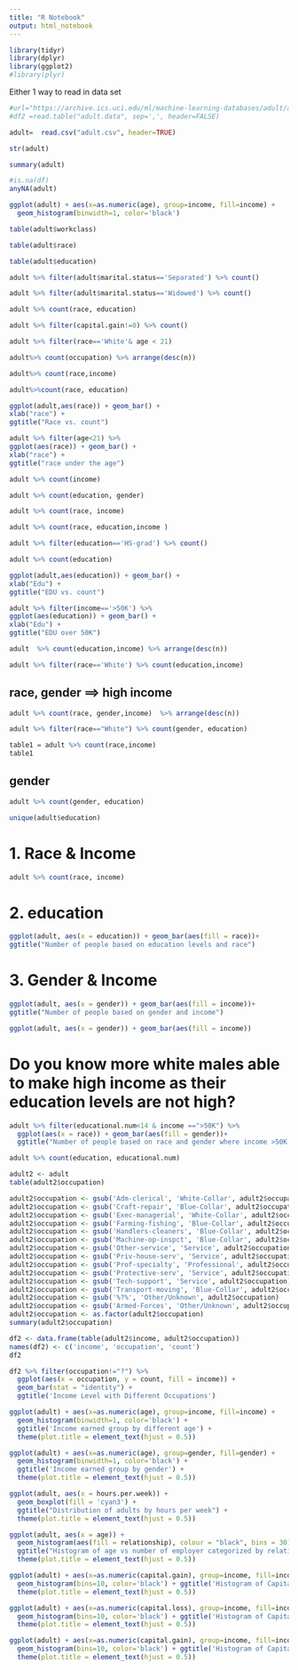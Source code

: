 ---
title: "R Notebook"
output: html_notebook
---

```{r}
library(tidyr)
library(dplyr)
library(ggplot2)
#library(plyr)
```

Either 1 way to read in data set 
```{r} 
#url="https://archive.ics.uci.edu/ml/machine-learning-databases/adult/adult.data"
#df2 =read.table("adult.data", sep=',', header=FALSE)
```


```{r}
adult=	read.csv("adult.csv", header=TRUE)
```

```{r}
str(adult)
```

```{r}
summary(adult)
```

```{r}
#is.na(df)
anyNA(adult)
```

```{r}
ggplot(adult) + aes(x=as.numeric(age), group=income, fill=income) + 
  geom_histogram(binwidth=1, color='black')
```

```{r}
table(adult$workclass)
```

```{r}
table(adult$race)
```

```{r}
table(adult$education)
```


```{r}
adult %>% filter(adult$marital.status=='Separated') %>% count()
```

```{r}
adult %>% filter(adult$marital.status=='Widowed') %>% count()
```

```{r}
adult %>% count(race, education)
```

```{r}
adult %>% filter(capital.gain!=0) %>% count()
```


```{r}
adult %>% filter(race=='White'& age < 21)
```

```{r}
adult%>% count(occupation) %>% arrange(desc(n))
```



```{r}
adult%>% count(race,income)
```

```{r}
adult%>%count(race, education)
```


```{r}
ggplot(adult,aes(race)) + geom_bar() +
xlab("race") +
ggtitle("Race vs. count")
```

```{r}
adult %>% filter(age<21) %>% 
ggplot(aes(race)) + geom_bar() +
xlab("race") +
ggtitle("race under the age")
```

```{r}
adult %>% count(income)
```

```{r}
adult %>% count(education, gender)
```

```{r}
adult %>% count(race, income)
```




```{r}
adult %>% count(race, education,income )
```

```{r}
adult %>% filter(education=='HS-grad') %>% count()
```

```{r}
adult %>% count(education)
```



```{r}
ggplot(adult,aes(education)) + geom_bar() +
xlab("Edu") +
ggtitle("EDU vs. count")
```
```{r}
adult %>% filter(income=='>50K') %>%
ggplot(aes(education)) + geom_bar() +
xlab("Edu") +
ggtitle("EDU over 50K")
```

```{r}
adult  %>% count(education,income) %>% arrange(desc(n))

```

```{r}
adult %>% filter(race=='White') %>% count(education,income)

```

## race, gender ==> high income 
```{r}
adult %>% count(race, gender,income)  %>% arrange(desc(n)) 
```

```{r}
adult %>% filter(race=="White") %>% count(gender, education)
```



```{r}
table1 = adult %>% count(race,income)
table1
```

## gender
```{r}
adult %>% count(gender, education)
```

```{r}
unique(adult$education)
```


# 1. Race & Income
```{r}
adult %>% count(race, income)
```


# 2. education 
```{r}
ggplot(adult, aes(x = education)) + geom_bar(aes(fill = race))+
ggtitle("Number of people based on education levels and race")
```

# 3. Gender & Income 
```{r}
ggplot(adult, aes(x = gender)) + geom_bar(aes(fill = income))+
ggtitle("Number of people based on gender and income")
```


```{r}
ggplot(adult, aes(x = gender)) + geom_bar(aes(fill = income))

```


# Do you know more white males able to make high income as their education levels are not high? 
```{r}
adult %>% filter(educational.num<14 & income ==">50K") %>%
  ggplot(aes(x = race)) + geom_bar(aes(fill = gender))+
  ggtitle("Number of people based on race and gender where income >50K and educational-num <14")
```


```{r}
adult %>% count(education, educational.num)
```

```{r}
adult2 <- adult
table(adult2$occupation)
```

```{r}
adult2$occupation <- gsub('Adm-clerical', 'White-Collar', adult2$occupation)
adult2$occupation <- gsub('Craft-repair', 'Blue-Collar', adult2$occupation)
adult2$occupation <- gsub('Exec-managerial', 'White-Collar', adult2$occupation)
adult2$occupation <- gsub('Farming-fishing', 'Blue-Collar', adult2$occupation)
adult2$occupation <- gsub('Handlers-cleaners', 'Blue-Collar', adult2$occupation)
adult2$occupation <- gsub('Machine-op-inspct', 'Blue-Collar', adult2$occupation)
adult2$occupation <- gsub('Other-service', 'Service', adult2$occupation)
adult2$occupation <- gsub('Priv-house-serv', 'Service', adult2$occupation)
adult2$occupation <- gsub('Prof-specialty', 'Professional', adult2$occupation)
adult2$occupation <- gsub('Protective-serv', 'Service', adult2$occupation)
adult2$occupation <- gsub('Tech-support', 'Service', adult2$occupation)
adult2$occupation <- gsub('Transport-moving', 'Blue-Collar', adult2$occupation)
adult2$occupation <- gsub('%?%', 'Other/Unknown', adult2$occupation)
adult2$occupation <- gsub('Armed-Forces', 'Other/Unknown', adult2$occupation)
adult2$occupation <- as.factor(adult2$occupation)
summary(adult2$occupation)
```

```{r}
df2 <- data.frame(table(adult2$income, adult2$occupation))
names(df2) <- c('income', 'occupation', 'count')
df2
```

```{r}
df2 %>% filter(occupation!="?") %>%
  ggplot(aes(x = occupation, y = count, fill = income)) +
  geom_bar(stat = "identity") + 
  ggtitle('Income Level with Different Occupations')
```
```{r}
ggplot(adult) + aes(x=as.numeric(age), group=income, fill=income) + 
  geom_histogram(binwidth=1, color='black') +
  ggtitle('Income earned group by different age') +
  theme(plot.title = element_text(hjust = 0.5))
```


```{r}
ggplot(adult) + aes(x=as.numeric(age), group=gender, fill=gender) + 
  geom_histogram(binwidth=1, color='black') +
  ggtitle('Income earned group by gender') +
  theme(plot.title = element_text(hjust = 0.5))
```

```{r}
ggplot(adult, aes(x = hours.per.week)) +
  geom_boxplot(fill = 'cyan3') +
  ggtitle("Distribution of adults by hours per week") +
  theme(plot.title = element_text(hjust = 0.5))
```

```{r}
ggplot(adult, aes(x = age)) +
  geom_histogram(aes(fill = relationship), colour = "black", bins = 30) +
  ggtitle("Histogram of age vs number of employer categorized by relationship") +
  theme(plot.title = element_text(hjust = 0.5))
```

```{r}
ggplot(adult) + aes(x=as.numeric(capital.gain), group=income, fill=income) + 
  geom_histogram(bins=10, color='black') + ggtitle('Histogram of Capital Gain') +
  theme(plot.title = element_text(hjust = 0.5))
```
```{r}
ggplot(adult) + aes(x=as.numeric(capital.loss), group=income, fill=income) + 
  geom_histogram(bins=10, color='black') + ggtitle('Histogram of Capital Loss') +
  theme(plot.title = element_text(hjust = 0.5))
```

```{r}
ggplot(adult) + aes(x=as.numeric(capital.gain), group=income, fill=income) + 
  geom_histogram(bins=10, color='black') + ggtitle('Histogram of Capital Loss') +
  theme(plot.title = element_text(hjust = 0.5))
```

